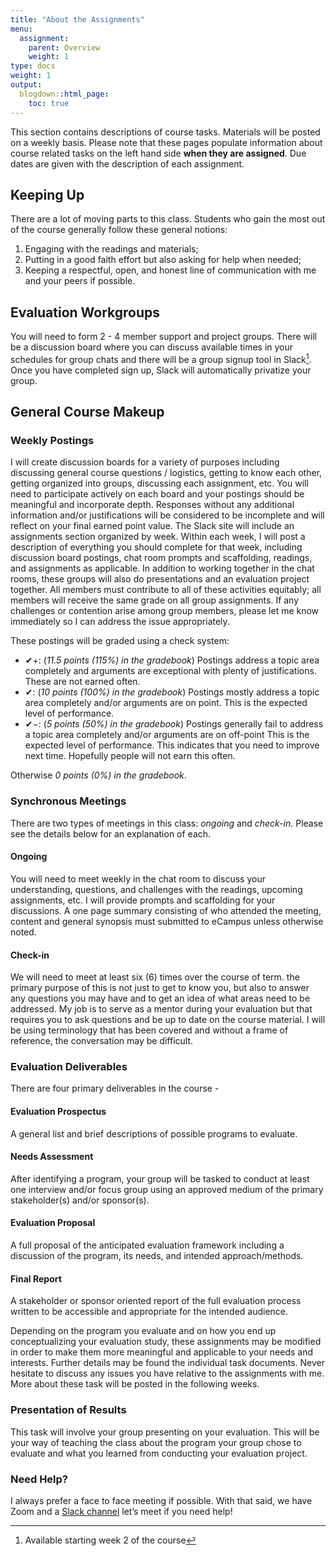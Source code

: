```yaml
---
title: "About the Assignments"
menu:
  assignment:
    parent: Overview
    weight: 1
type: docs
weight: 1
output:
  blogdown::html_page:
    toc: true
---
```


This section contains descriptions of course tasks. Materials will be posted on a weekly basis. Please note that these pages populate information about course related tasks on the left hand side **when they are assigned**. Due dates are given with the description of each assignment.

## Keeping Up

There are a lot of moving parts to this class. Students who gain the most out of the course generally follow these general notions:

1. Engaging with the readings and materials;
2. Putting in a good faith effort but also asking for help when needed; 
3. Keeping a respectful, open, and honest line of communication with me and your peers if possible.

## Evaluation Workgroups
You will need to form 2 - 4 member support and project groups. There will be a discussion board where you can discuss available times in your schedules for group chats and there will be a group signup tool in Slack^[Available starting week 2 of the course]. Once you have completed sign up, Slack will automatically privatize your group. 

## General Course Makeup

### Weekly Postings
I will create discussion boards for a variety of purposes including discussing general course questions / logistics, getting to know each other, getting organized into groups, discussing each assignment, etc. You will need to participate actively on each board and your postings should be meaningful and incorporate depth. Responses without any additional information and/or justifications will be considered to be incomplete and will reflect on your final earned point value. The Slack site will include an assignments section organized by week. Within each week, I will post a description of everything you should complete for that week, including discussion board postings, chat room prompts and scaffolding, readings, and assignments as applicable. In addition to working together in the chat rooms, these groups will also do presentations and an evaluation project together. All members must contribute to all of these activities equitably; all members will receive the same grade on all group assignments. If any challenges or contention arise among group members, please let me know immediately so I can address the issue appropriately.  

These postings will be graded using a check system:
  
  - ✔+: (*11.5 points (115%) in the gradebook*) Postings address a topic area completely and arguments are exceptional with plenty of justifications. These are not earned often.
- ✔: (*10 points (100%) in the gradebook*) Postings mostly address a topic area completely and/or arguments are on point. This is the expected level of performance.
- ✔−: (*5 points (50%) in the gradebook*) Postings generally fail to address a topic area completely and/or arguments are on off-point This is the expected level of performance. This indicates that you need to improve next time. Hopefully people will not earn this often.

Otherwise *0 points (0%) in the gradebook*.

### Synchronous Meetings
There are two types of meetings in this class: *ongoing* and *check-in*. Please see the details below for an explanation of each.

#### Ongoing
You will need to meet weekly in the chat room to discuss your understanding, questions, and challenges with the readings, upcoming assignments, etc. I will provide prompts and scaffolding for your discussions. A one page summary consisting of who attended the meeting, content and general synopsis must submitted to eCampus unless otherwise noted.

#### Check-in
We will need to meet at least six (6) times over the course of term. the primary purpose of this is not just to get to know you, but also to answer any questions you may have and to get an idea of what areas need to be addressed. My job is to serve as a mentor during your evaluation but that requires you to ask questions and be up to date on the course material. I will be using terminology that has been covered and without a frame of reference, the conversation may be difficult.

### Evaluation Deliverables
There are four primary deliverables in the course - 

#### Evaluation Prospectus
A general list and brief descriptions of possible programs to evaluate.

#### Needs Assessment
After identifying a program, your group will be tasked to conduct at least one interview and/or focus group using an approved medium of the primary stakeholder(s) and/or sponsor(s). 

#### Evaluation Proposal
A full proposal of the anticipated evaluation framework including a discussion of the program, its needs, and intended approach/methods.

#### Final Report
A stakeholder or sponsor oriented report of the full evaluation process written to be accessible and appropriate for the intended audience.  

Depending on the program you evaluate and on how you end up conceptualizing your evaluation study, these assignments may be modified in order to make them more meaningful and applicable to your needs and interests. Further details may be found the individual task documents. Never hesitate to discuss any issues you have relative to the assignments with me. More about these task will be posted in the following weeks. 

### Presentation of Results
This task will involve your group presenting on your evaluation. This will be your way of teaching the class about the program your group chose to evaluate and what you learned from conducting your evaluation project.

### Need Help?
I always prefer a face to face meeting if possible. With that said, we have Zoom and a [Slack channel](https:/2021edp617.slack.com){target="_blank"} let's meet if you need help! 
